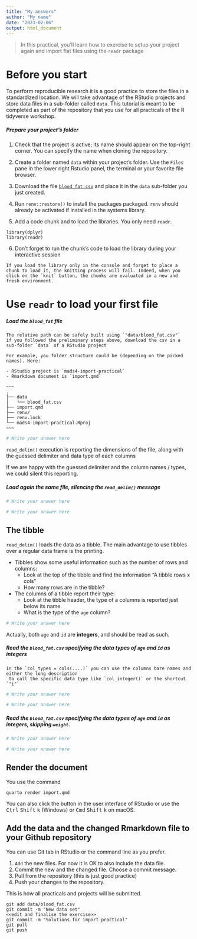 ```yaml
---
title: "My answers"
author: "My name"
date: "2023-02-06"
output: html_document
---
```


> In this practical, you'll learn how to
exercise to setup your project again and 
import flat files using the `readr` package


# Before you start


To perform reproducible research it is a good practice to store the files in a standardized location. 
We will take advantage of the RStudio projects and store data files in a sub-folder called `data`. 
This tutorial is meant to be completed as part of the repository that you use for all practicals of the R tidyverse workshop.

##### Prepare your project's folder

1. Check that the project is active; its name should appear on the top-right corner. You can specify the name when cloning the repository.
    
2. Create a folder named `data` within your project's folder. Use the `Files` pane in the lower right Rstudio panel, the terminal or your favorite file browser.

3. Download the file [`blood_fat.csv`](https://biostat2.uni.lu/practicals/data/blood_fat.csv) and place it in the `data` sub-folder you just created.

4. Run `renv::restore()` to install the packages packaged. `renv` should already be activated if installed in the systems library.

5. Add a code chunk and to load the libraries. You only need `readr`.

~~~
library(dplyr)
library(readr)
~~~


6. Don't forget to run the chunk's code to load the library during your interactive session

```block
If you load the library only in the console and forget to place a chunk to load it, the knitting process will fail. Indeed, when you click on the `knit` button, the chunks are evaluated in a new and fresh environment.
```

# Use `readr` to load your first file


##### Load the `blood_fat` file

```block
The relative path can be safely built using `"data/blood_fat.csv"` 
if you followed the preliminary steps above, download the csv in a sub-folder `data` of a RStudio project

For example, you folder structure could be (depending on the picked names). Here:

- RStudio project is `mads4-import-practical`
- Rmarkdown document is `import.qmd`

~~~
.
├── data
│   └── blood_fat.csv
├── import.qmd
├── renv/
├── renv.lock
└── mads4-import-practical.Rproj
~~~

```


```r
# Write your answer here
```




`read_delim()` execution is reporting the dimensions of the file, along with the guessed delimiter and data type of each columns

If we are happy with the guessed delimiter and the column names / types, we could silent this reporting.

##### Load again the same file, silencing the `read_delim()` message

```r
# Write your answer here
```


```r
# Write your answer here
```



## The tibble

`read_delim()` loads the data as a tibble. The main advantage to use tibbles over a regular data frame is the printing.

- Tibbles show some useful information such as the number of rows and columns:
    + Look at the top of the tibble and find the information "A tibble rows x cols"
    + How many rows are in the tibble?
- The columns of a tibble report their type:
    + Look at the tibble header, the type of a columns is reported just below its name.
    + What is the type of the `age` column?
    
```r
# Write your answer here
```



Actually, both `age` and `id` are **integers**, and should be read as such.

##### Read the `blood_fat.csv` specifying the data types of `age` and `id` as integers


```block
In the `col_types = cols(....)` you can use the columns bare names and either the long description
 to call the specific data type like `col_integer()` or the shortcut `"i"`
```

```r
# Write your answer here
```


```r
# Write your answer here
```


##### Read the `blood_fat.csv` specifying the data types of `age` and `id` as integers, skipping `weight`.

```r
# Write your answer here
```


```r
# Write your answer here
```

## Render the document 

You use the command 

```
quarto render import.qmd
```

You can also click the button in the user interface of RStudio or use the <kbd>Ctrl</kbd> <kbd>Shift</kbd> <kbd>k</kbd> (Windows)  or  <kbd>Cmd</kbd> <kbd>Shift</kbd> <kbd>k</kbd> on macOS. 

## Add the data and the changed Rmarkdown file to your Github repository

You can use Git tab in RStudio or the command line as you prefer.
  
1. `Add` the new files. For now it is OK to also include the data file.
2. Commit the new and the changed file. Choose a commit message.
3. Pull from the repository (this is just good practice)
4. Push your changes to the repository.

This is how all practicals and projects will be submitted. 

```
git add data/blood_fat.csv
git commit -m "New data set"
<<edit and finalise the exercise>>
git commit -m "Solutions for import practical"
git pull
git push
```